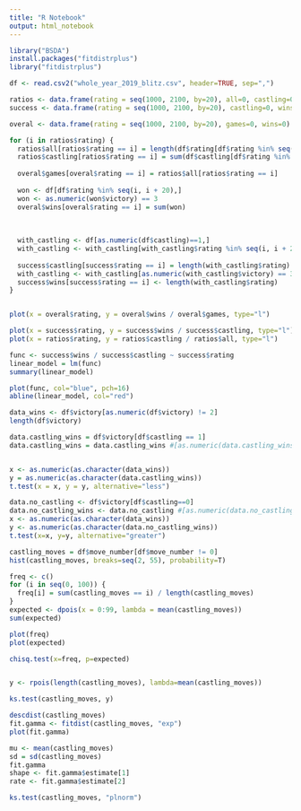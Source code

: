 ```yaml
---
title: "R Notebook"
output: html_notebook
---
```




```r
library("BSDA")
install.packages("fitdistrplus")
library("fitdistrplus")
```

```r
df <- read.csv2("whole_year_2019_blitz.csv", header=TRUE, sep=",")

ratios <- data.frame(rating = seq(1000, 2100, by=20), all=0, castling=0)
success <- data.frame(rating = seq(1000, 2100, by=20), castling=0, wins=0)

overal <- data.frame(rating = seq(1000, 2100, by=20), games=0, wins=0)
```


```r
for (i in ratios$rating) {
  ratios$all[ratios$rating == i] = length(df$rating[df$rating %in% seq(i, i + 20)])
  ratios$castling[ratios$rating == i] = sum(df$castling[df$rating %in% seq(i, i + 20)])
  
  overal$games[overal$rating == i] = ratios$all[ratios$rating == i]
  
  won <- df[df$rating %in% seq(i, i + 20),]
  won <- as.numeric(won$victory) == 3
  overal$wins[overal$rating == i] = sum(won)
  
  
  
  with_castling <- df[as.numeric(df$castling)==1,]
  with_castling <- with_castling[with_castling$rating %in% seq(i, i + 20),]
  
  success$castling[success$rating == i] = length(with_castling$rating)
  with_castling <- with_castling[as.numeric(with_castling$victory) == 3,]
  success$wins[success$rating == i] <- length(with_castling$rating)
}


plot(x = overal$rating, y = overal$wins / overal$games, type="l")

plot(x = success$rating, y = success$wins / success$castling, type="l")
plot(x = ratios$rating, y = ratios$castling / ratios$all, type="l")
```
```r
func <- success$wins / success$castling ~ success$rating
linear_model = lm(func)
summary(linear_model)

plot(func, col="blue", pch=16)
abline(linear_model, col="red")
```

```r
data_wins <- df$victory[as.numeric(df$victory) != 2]
length(df$victory)

data.castling_wins = df$victory[df$castling == 1]
data.castling_wins = data.castling_wins #[as.numeric(data.castling_wins) != 2]


x <- as.numeric(as.character(data_wins))
y = as.numeric(as.character(data.castling_wins))
t.test(x = x, y = y, alternative="less")
```

```r
data.no_castling <- df$victory[df$castling==0]
data.no_castling_wins <- data.no_castling #[as.numeric(data.no_castling) != 2]
x <- as.numeric(as.character(data_wins))
y <- as.numeric(as.character(data.no_castling_wins))
t.test(x=x, y=y, alternative="greater")
```

```r
castling_moves = df$move_number[df$move_number != 0]
hist(castling_moves, breaks=seq(2, 55), probability=T)

freq <- c()
for (i in seq(0, 100)) {
  freq[i] = sum(castling_moves == i) / length(castling_moves)
}
expected <- dpois(x = 0:99, lambda = mean(castling_moves))
sum(expected)

plot(freq)
plot(expected)

chisq.test(x=freq, p=expected)


y <- rpois(length(castling_moves), lambda=mean(castling_moves))

ks.test(castling_moves, y)

descdist(castling_moves)
fit.gamma <- fitdist(castling_moves, "exp")
plot(fit.gamma)
```

```r
mu <- mean(castling_moves)
sd = sd(castling_moves)
fit.gamma
shape <- fit.gamma$estimate[1]
rate <- fit.gamma$estimate[2]

ks.test(castling_moves, "plnorm")
```

